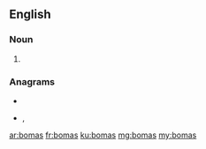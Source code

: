 ==English==

===Noun===
{{head|en|noun plural form}}

# {{plural of|boma|lang=en}}

===Anagrams===
* {{l|en|ambos}}
* {{l|en|sambo}}, {{l|en|Sambo}}

[[ar:bomas]]
[[fr:bomas]]
[[ku:bomas]]
[[mg:bomas]]
[[my:bomas]]